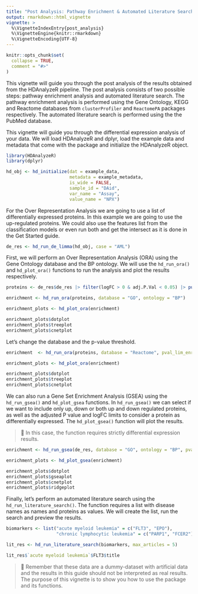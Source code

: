 ```yaml
---
title: "Post Analysis: Pathway Enrichment & Automated Literature Search"
output: rmarkdown::html_vignette
vignette: >
  %\VignetteIndexEntry{post_analysis}
  %\VignetteEngine{knitr::rmarkdown}
  %\VignetteEncoding{UTF-8}
---
```


```r
knitr::opts_chunk$set(
  collapse = TRUE,
  comment = "#>"
)
```

This vignette will guide you through the post analysis of the results obtained from the HDAnalyzeR pipeline. The post analysis consists of two possible steps: pathway enrichment analysis and automated literature search. The pathway enrichment analysis is performed using the Gene Ontology, KEGG and Reactome databases from `clusterProfiler` and `ReactomePA` packages respectively. The automated literature search is performed using the the PubMed database.

This vignette will guide you through the differential expression analysis of your data. We will load HDAnalyzeR and dplyr, load the example data and metadata that come with the package and initialize the HDAnalyzeR object.

```r
library(HDAnalyzeR)
library(dplyr)

hd_obj <- hd_initialize(dat = example_data, 
                        metadata = example_metadata, 
                        is_wide = FALSE, 
                        sample_id = "DAid",
                        var_name = "Assay",
                        value_name = "NPX")
```

For the Over Representation Analysis we are going to use a list of differentially expressed proteins. In this example we are going to use the up-regulated proteins. We could also use the features list from the classification models or even run both and get the intersect as it is done in the Get Started guide.

```r
de_res <- hd_run_de_limma(hd_obj, case = "AML")
```

First, we will perform an Over Representation Analysis (ORA) using the Gene Ontology database and the BP ontology. We will use the `hd_run_ora()` and `hd_plot_ora()` functions to run the analysis and plot the results respectively.

```r
proteins <- de_res$de_res |> filter(logFC > 0 & adj.P.Val < 0.05) |> pull(Feature)

enrichment <- hd_run_ora(proteins, database = "GO", ontology = "BP")

enrichment_plots <- hd_plot_ora(enrichment)

enrichment_plots$dotplot
enrichment_plots$treeplot
enrichment_plots$cnetplot
```

Let's change the database and the p-value threshold.

```r
enrichment  <- hd_run_ora(proteins, database = "Reactome", pval_lim_enrichment = 0.2)

enrichment_plots <- hd_plot_ora(enrichment)

enrichment_plots$dotplot
enrichment_plots$treeplot
enrichment_plots$cnetplot
```

We can also run a Gene Set Enrichment Analysis (GSEA) using the `hd_run_gsea()` and `hd_plot_gsea` functions. In `hd_run_gsea()` we can select if we want to include only up, down or both up and down regulated proteins, as well as the adjusted P value and logFC limits to consider a protein as differentially expressed. The `hd_plot_gsea()` function will plot the results.

> 📓 In this case, the function requires strictly differential expression results.

```r
enrichment <- hd_run_gsea(de_res, database = "GO", ontology = "BP", pval_lim_enrichment = 0.5)

enrichment_plots <- hd_plot_gsea(enrichment)

enrichment_plots$dotplot
enrichment_plots$gseaplot
enrichment_plots$cnetplot
enrichment_plots$ridgeplot
```

Finally, let's perform an automated literature search using the `hd_run_literature_search()`. The function requires a list with disease names as names and proteins as values. We will create the list, run the search and preview the results.

```r
biomarkers <- list("acute myeloid leukemia" = c("FLT3", "EPO"),
                   "chronic lymphocytic leukemia" = c("PARP1", "FCER2"))

lit_res <- hd_run_literature_search(biomarkers, max_articles = 5)

lit_res$`acute myeloid leukemia`$FLT3$title
```

> 📓 Remember that these data are a dummy-dataset with artificial data and the results in this guide should not be interpreted as real results. The purpose of this vignette is to show you how to use the package and its functions.
